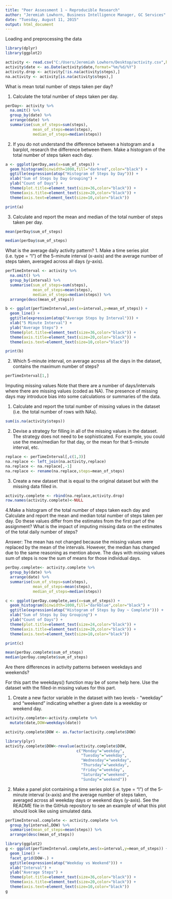 ```yaml
---
title: "Peer Assessment 1 ~ Reproducible Research"
author: "Jeremiah Lowhorn, Business Intelligence Manager, GC Services"
date: "Tuesday, August 11, 2015"
output: html_document
---
```

 Loading and preprocessing the data

```r
library(dplyr)
library(ggplot2)

activity <- read.csv("C:/Users/Jeremiah Lowhorn/Desktop/activity.csv",header=T)
activity$date <- as.Date(activity$date,format="%m/%d/%Y")
activity.drop <- activity[!is.na(activity$steps),]
na.activity <- activity[is.na(activity$steps),]
```

What is mean total number of steps taken per day?

1. Calculate the total number of steps taken per day.

```r
perDay<- activity %>%
  na.omit() %>%
  group_by(date) %>%
  arrange(date) %>%
  summarise(sum_of_steps=sum(steps),
            mean_of_steps=mean(steps),
            median_of_steps=median(steps))
```

2. If you do not understand the difference between a histogram and a barplot, research the difference between them. Make a histogram of the total number of steps taken each day.

```r

a <- ggplot(perDay,aes(x=sum_of_steps)) +
  geom_histogram(binwidth=1000,fill="darkred",color="black") +
  ggtitle(expression(atop("Histogram of Steps by Day"))) +
  xlab("Sum of Steps by Day Grouping") + 
  ylab("Count of Days") +
  theme(plot.title=element_text(size=36,color="black")) +
  theme(axis.title=element_text(size=20,color="black")) +
  theme(axis.text=element_text(size=10,color="black"))

print(a)
```

3. Calculate and report the mean and median of the total number of steps taken per day.

```r
mean(perDay$sum_of_steps)

median(perDay$sum_of_steps)

```

What is the average daily activity pattern?
1. Make a time series plot (i.e. type = "l") of the 5-minute interval (x-axis) and the average number of steps taken, averaged across all days (y-axis).


```r
perTimeInterval <- activity %>%
  na.omit() %>%
  group_by(interval) %>%
  summarise(sum_of_steps=sum(steps),
            mean_of_steps=mean(steps),
            median_of_steps=median(steps)) %>%
  arrange(desc(mean_of_steps))

b <- ggplot(perTimeInterval,aes(x=interval,y=mean_of_steps)) +
  geom_line() +
  ggtitle(expression(atop("Average Steps by Interval"))) +
  xlab("5 Minute Interval") + 
  ylab("Average Steps") +
  theme(plot.title=element_text(size=36,color="black")) +
  theme(axis.title=element_text(size=20,color="black")) +
  theme(axis.text=element_text(size=10,color="black"))

print(b)
```

2. Which 5-minute interval, on average across all the days in the dataset, contains the maximum number of steps?

```r
perTimeInterval[1,]
```

Imputing missing values
Note that there are a number of days/intervals where there are missing values (coded as NA). The presence of missing days may introduce bias into some calculations or summaries of the data.

1. Calculate and report the total number of missing values in the dataset (i.e. the total number of rows with NAs).

```r
sum(is.na(activity$steps))
```
2. Devise a strategy for filling in all of the missing values in the dataset. The strategy does not need to be sophisticated. For example, you could use the mean/median for that day, or the mean for that 5-minute interval, etc.

```r
replace <- perTimeInterval[,c(1,3)]
na.replace <- left_join(na.activity,replace)
na.replace <- na.replace[,-1]
na.replace <- rename(na.replace,steps=mean_of_steps)
```
3. Create a new dataset that is equal to the original dataset but with the missing data filled in.

```r
activity.complete <- rbind(na.replace,activity.drop)
row.names(activity.complete)<-NULL
```

4.Make a histogram of the total number of steps taken each day and Calculate and report the mean and median total number of steps taken per day. Do these values differ from the estimates from the first part of the assignment? What is the impact of imputing missing data on the estimates of the total daily number of steps?

Answer: The mean has not changed because the missing values were replaced by the mean of the intervals. However, the median has changed due to the same reasoning as mention above. The days with missing values sum of steps is now the sum of means for those individual days. 

```r
perDay.complete<- activity.complete %>%
  group_by(date) %>%
  arrange(date) %>%
  summarise(sum_of_steps=sum(steps),
            mean_of_steps=mean(steps),
            median_of_steps=median(steps))

c <- ggplot(perDay.complete,aes(x=sum_of_steps)) +
  geom_histogram(binwidth=1000,fill="darkblue",color="black") +
  ggtitle(expression(atop("Histogram of Steps by Day ~ Complete"))) +
  xlab("Sum of Steps by Day Grouping") + 
  ylab("Count of Days") +
  theme(plot.title=element_text(size=24,color="black")) +
  theme(axis.title=element_text(size=20,color="black")) +
  theme(axis.text=element_text(size=10,color="black"))

print(c)

mean(perDay.complete$sum_of_steps)
median(perDay.complete$sum_of_steps)                                                                                      
```

Are there differences in activity patterns between weekdays and weekends?

For this part the weekdays() function may be of some help here. Use the dataset with the filled-in missing values for this part.

1. Create a new factor variable in the dataset with two levels - "weekday" and "weekend" indicating whether a given date is a weekday or weekend day.

```r
activity.complete<-activity.complete %>%
  mutate(date,DOW=weekdays(date))

activity.complete$DOW <- as.factor(activity.complete$DOW)

library(plyr)
activity.complete$DOW<-revalue(activity.complete$DOW,
                               c("Monday"="weekday",
                                 "Tuesday"="weekday",
                                 "Wednesday"="weekday",
                                 "Thursday"="weekday",
                                 "Friday"="weekday",
                                 "Saturday"="weekend",
                                 "Sunday"="weekend"))

```
2. Make a panel plot containing a time series plot (i.e. type = "l") of the 5-minute interval (x-axis) and the average number of steps taken, averaged across all weekday days or weekend days (y-axis). See the README file in the GitHub repository to see an example of what this plot should look like using simulated data.

```r
perTimeInterval.complete <- activity.complete %>%
  group_by(interval,DOW) %>%
  summarise(mean_of_steps=mean(steps)) %>%
  arrange(desc(mean_of_steps))

library(ggplot2)
g <- ggplot(perTimeInterval.complete,aes(x=interval,y=mean_of_steps)) +
  geom_line() + 
  facet_grid(DOW~.) +
  ggtitle(expression(atop("Weekday vs Weekend"))) +
  xlab("Interval") + 
  ylab("Average Steps") +
  theme(plot.title=element_text(size=36,color="black")) +
  theme(axis.title=element_text(size=20,color="black")) +
  theme(axis.text=element_text(size=10,color="black"))
g
```

